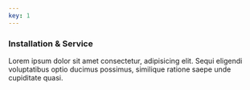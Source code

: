 ```yaml
---
key: 1
---
```



<InstallationIcon />

### Installation & Service

Lorem ipsum dolor sit amet consectetur, adipisicing elit. Sequi eligendi voluptatibus optio ducimus possimus, similique ratione saepe unde cupiditate quasi.